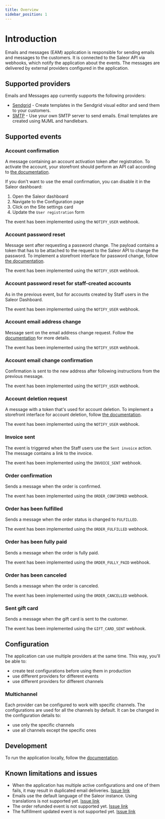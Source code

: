 ```yaml
---
title: Overview
sidebar_position: 1
---
```


# Introduction

Emails and messages (EAM) application is responsible for sending emails and messages to the customers. It is connected to the Saleor API via webhooks, which notify the application about the events. The messages are delivered by external providers configured in the application.

## Supported providers

Emails and Messages app currently supports the following providers:

- [Sendgrid](sendgrid) - Create templates in the Sendgrid visual editor and send them to your customers.
- [SMTP](smtp) - Use your own SMTP server to send emails. Email templates are created using MJML and handlebars.

## Supported events

### Account confirmation

A message containing an account activation token after registration. To activate the account, your storefront should perform an API call according to [the documentation](../../../users#registration-with-email-confirmation).

If you don't want to use the email confirmation, you can disable it in the Saleor dashboard:

1. Open the Saleor dashboard
2. Navigate to the Configuration page
3. Click on the Site settings card
4. Update the `User registration` form

The event has been implemented using the `NOTIFY_USER` webhook.

### Account password reset

Message sent after requesting a password change. The payload contains a token that has to be attached to the request to the Saleor API to change the password. To implement a storefront interface for password change, follow [the documentation](../../../users#resetting-the-password).

The event has been implemented using the `NOTIFY_USER` webhook.

### Account password reset for staff-created accounts

As in the previous event, but for accounts created by Staff users in the Saleor Dashboard.

The event has been implemented using the `NOTIFY_USER` webhook.

### Account email address change

Message sent on the email address change request. Follow the [documentation](../../../users#changing-the-email-address) for more details.

The event has been implemented using the `NOTIFY_USER` webhook.

### Account email change confirmation

Confirmation is sent to the new address after following instructions from the previous message.

The event has been implemented using the `NOTIFY_USER` webhook.

### Account deletion request

A message with a token that's used for account deletion. To implement a storefront interface for account deletion, follow [the documentation](../../../users#deleting-the-account).

The event has been implemented using the `NOTIFY_USER` webhook.

### Invoice sent

The event is triggered when the Staff users use the `Sent invoice` action. The message contains a link to the invoice.

The event has been implemented using the `INVOICE_SENT` webhook.

### Order confirmation

Sends a message when the order is confirmed.

The event has been implemented using the `ORDER_CONFIRMED` webhook.

### Order has been fulfilled

Sends a message when the order status is changed to `FULFILLED`.

The event has been implemented using the `ORDER_FULFILLED` webhook.

### Order has been fully paid

Sends a message when the order is fully paid.

The event has been implemented using the `ORDER_FULLY_PAID` webhook.

### Order has been canceled

Sends a message when the order is canceled.

The event has been implemented using the `ORDER_CANCELLED` webhook.

### Sent gift card

Sends a message when the gift card is sent to the customer.

The event has been implemented using the `GIFT_CARD_SENT` webhook.

## Configuration

The application can use multiple providers at the same time. This way, you'll be able to:

- create test configurations before using them in production
- use different providers for different events
- use different providers for different channels

### Multichannel

Each provider can be configured to work with specific channels. The configurations are used for all the channels by default. It can be changed in the configuration details to:

- use only the specific channels
- use all channels except the specific ones

## Development

To run the application locally, follow the [documentation](../../../extending/apps/developing-apps/app-examples#saleor-apps).

## Known limitations and issues

- When the application has multiple active configurations and one of them fails, it may result in duplicated email deliveries. [Issue link](https://github.com/saleor/apps/issues/725)
- Emails use the default language of the Saleor instance. Using translations is not supported yet. [Issue link](https://github.com/saleor/apps/issues/726)
- The order refunded event is not supported yet. [Issue link](https://github.com/saleor/apps/issues/728)
- The fulfillment updated event is not supported yet. [Issue link](https://github.com/saleor/apps/issues/729)
